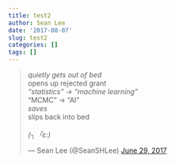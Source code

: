 ```yaml
---
title: test2
author: Sean Lee
date: '2017-08-07'
slug: test2
categories: []
tags: []
---
```


<blockquote class="twitter-tweet" data-lang="en"><p lang="en" dir="ltr">*quietly gets out of bed<br>*opens up rejected grant<br>*“statistics” -&gt; “machine learning”<br>*“MCMC” -&gt; “AI”<br>*saves<br>*slips back into bed<br><br>_(┐「ε:)_</p>&mdash; Sean Lee (@SeanSHLee) <a href="https://twitter.com/SeanSHLee/status/880463001198895105">June 29, 2017</a></blockquote> <script async src="//platform.twitter.com/widgets.js" charset="utf-8"></script>